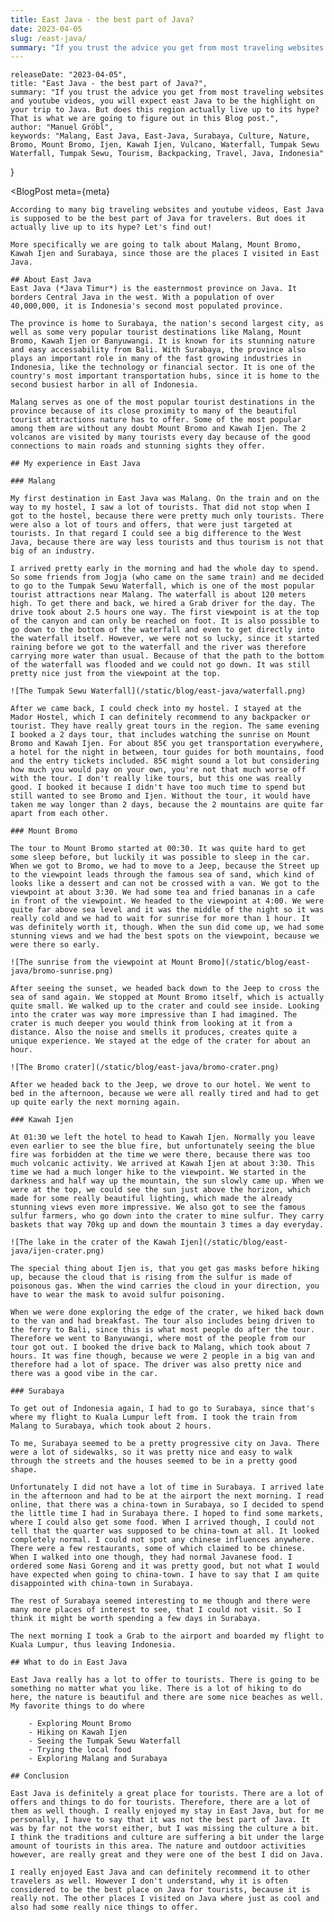 ```yaml
---
title: East Java - the best part of Java?
date: 2023-04-05
slug: /east-java/
summary: "If you trust the advice you get from most traveling websites and youtube videos, you will expect east Java to be the highlight on your trip to Java. But does this region actually live up to its hype? That is what we are going to figure out in this Blog post."
---
```



    releaseDate: "2023-04-05",
    title: "East Java - the best part of Java?",
    summary: "If you trust the advice you get from most traveling websites and youtube videos, you will expect east Java to be the highlight on your trip to Java. But does this region actually live up to its hype? That is what we are going to figure out in this Blog post.",
    author: "Manuel Gröbl",
    keywords: "Malang, East Java, East-Java, Surabaya, Culture, Nature, Bromo, Mount Bromo, Ijen, Kawah Ijen, Vulcano, Waterfall, Tumpak Sewu Waterfall, Tumpak Sewu, Tourism, Backpacking, Travel, Java, Indonesia"
}

<BlogPost 
    meta={meta}
>

    According to many big traveling websites and youtube videos, East Java is supposed to be the best part of Java for travelers. But does it actually live up to its hype? Let's find out!

    More specifically we are going to talk about Malang, Mount Bromo, Kawah Ijen and Surabaya, since those are the places I visited in East Java.

    ## About East Java
    East Java (*Java Timur*) is the easternmost province on Java. It borders Central Java in the west. With a population of over 40,000,000, it is Indonesia's second most populated province.

    The province is home to Surabaya, the nation's second largest city, as well as some very popular tourist destinations like Malang, Mount Bromo, Kawah Ijen or Banyuwangi. It is known for its stunning nature and easy accessability from Bali. With Surabaya, the province also plays an important role in many of the fast growing industries in Indonesia, like the technology or financial sector. It is one of the country's most important transportation hubs, since it is home to the second busiest harbor in all of Indonesia.

    Malang serves as one of the most popular tourist destinations in the province because of its close proximity to many of the beautiful tourist attractions nature has to offer. Some of the most popular among them are without any doubt Mount Bromo and Kawah Ijen. The 2 volcanos are visited by many tourists every day because of the good connections to main roads and stunning sights they offer.

    ## My experience in East Java

    ### Malang

    My first destination in East Java was Malang. On the train and on the way to my hostel, I saw a lot of tourists. That did not stop when I got to the hostel, because there were pretty much only tourists. There were also a lot of tours and offers, that were just targeted at tourists. In that regard I could see a big difference to the West Java, because there are way less tourists and thus tourism is not that big of an industry.

    I arrived pretty early in the morning and had the whole day to spend. So some friends from Jogja (who came on the same train) and me decided to go to the Tumpak Sewu Waterfall, which is one of the most popular tourist attractions near Malang. The waterfall is about 120 meters high. To get there and back, we hired a Grab driver for the day. The drive took about 2.5 hours one way. The first viewpoint is at the top of the canyon and can only be reached on foot. It is also possible to go down to the bottom of the waterfall and even to get directly into the waterfall itself. However, we were not so lucky, since it started raining before we got to the waterfall and the river was therefore carrying more water than usual. Because of that the path to the bottom of the waterfall was flooded and we could not go down. It was still pretty nice just from the viewpoint at the top.

    ![The Tumpak Sewu Waterfall](/static/blog/east-java/waterfall.png)

    After we came back, I could check into my hostel. I stayed at the Mador Hostel, which I can definitely recommend to any backpacker or tourist. They have really great tours in the region. The same evening I booked a 2 days tour, that includes watching the sunrise on Mount Bromo and Kawah Ijen. For about 85€ you get transportation everywhere, a hotel for the night in between, tour guides for both mountains, food and the entry tickets included. 85€ might sound a lot but considering how much you would pay on your own, you're not that much worse off with the tour. I don't really like tours, but this one was really good. I booked it because I didn't have too much time to spend but still wanted to see Bromo and Ijen. Without the tour, it would have taken me way longer than 2 days, because the 2 mountains are quite far apart from each other.

    ### Mount Bromo

    The tour to Mount Bromo started at 00:30. It was quite hard to get some sleep before, but luckily it was possible to sleep in the car. When we got to Bromo, we had to move to a Jeep, because the Street up to the viewpoint leads through the famous sea of sand, which kind of looks like a dessert and can not be crossed with a van. We got to the viewpoint at about 3:30. We had some tea and fried bananas in a cafe in front of the viewpoint. We headed to the viewpoint at 4:00. We were quite far above sea level and it was the middle of the night so it was really cold and we had to wait for sunrise for more than 1 hour. It was definitely worth it, though. When the sun did come up, we had some stunning views and we had the best spots on the viewpoint, because we were there so early.

    ![The sunrise from the viewpoint at Mount Bromo](/static/blog/east-java/bromo-sunrise.png)

    After seeing the sunset, we headed back down to the Jeep to cross the sea of sand again. We stopped at Mount Bromo itself, which is actually quite small. We walked up to the crater and could see inside. Looking into the crater was way more impressive than I had imagined. The crater is much deeper you would think from looking at it from a distance. Also the noise and smells it produces, creates quite a unique experience. We stayed at the edge of the crater for about an hour.

    ![The Bromo crater](/static/blog/east-java/bromo-crater.png)

    After we headed back to the Jeep, we drove to our hotel. We went to bed in the afternoon, because we were all really tired and had to get up quite early the next morning again.
    
    ### Kawah Ijen

    At 01:30 we left the hotel to head to Kawah Ijen. Normally you leave even earlier to see the blue fire, but unfortunately seeing the blue fire was forbidden at the time we were there, because there was too much volcanic activity. We arrived at Kawah Ijen at about 3:30. This time we had a much longer hike to the viewpoint. We started in the darkness and half way up the mountain, the sun slowly came up. When we were at the top, we could see the sun just above the horizon, which made for some really beautiful lighting, which made the already stunning views even more impressive. We also got to see the famous sulfur farmers, who go down into the crater to mine sulfur. They carry baskets that way 70kg up and down the mountain 3 times a day everyday.

    ![The lake in the crater of the Kawah Ijen](/static/blog/east-java/ijen-crater.png)

    The special thing about Ijen is, that you get gas masks before hiking up, because the cloud that is rising from the sulfur is made of poisonous gas. When the wind carries the cloud in your direction, you have to wear the mask to avoid sulfur poisoning.
    
    When we were done exploring the edge of the crater, we hiked back down to the van and had breakfast. The tour also includes being driven to the ferry to Bali, since this is what most people do after the tour. Therefore we went to Banyuwangi, where most of the people from our tour got out. I booked the drive back to Malang, which took about 7 hours. It was fine though, because we were 2 people in a big van and therefore had a lot of space. The driver was also pretty nice and there was a good vibe in the car.

    ### Surabaya

    To get out of Indonesia again, I had to go to Surabaya, since that's where my flight to Kuala Lumpur left from. I took the train from Malang to Surabaya, which took about 2 hours.

    To me, Surabaya seemed to be a pretty progressive city on Java. There were a lot of sidewalks, so it was pretty nice and easy to walk through the streets and the houses seemed to be in a pretty good shape. 

    Unfortunately I did not have a lot of time in Surabaya. I arrived late in the afternoon and had to be at the airport the next morning. I read online, that there was a china-town in Surabaya, so I decided to spend the little time I had in Surabaya there. I hoped to find some markets, where I could also get some food. When I arrived though, I could not tell that the quarter was supposed to be china-town at all. It looked completely normal. I could not spot any chinese influences anywhere. There were a few restaurants, some of which claimed to be chinese. When I walked into one though, they had normal Javanese food. I ordered some Nasi Goreng and it was pretty good, but not what I would have expected when going to china-town. I have to say that I am quite disappointed with china-town in Surabaya.

    The rest of Surabaya seemed interesting to me though and there were many more places of interest to see, that I could not visit. So I think it might be worth spending a few days in Surabaya.

    The next morning I took a Grab to the airport and boarded my flight to Kuala Lumpur, thus leaving Indonesia.

    ## What to do in East Java

    East Java really has a lot to offer to tourists. There is going to be something no matter what you like. There is a lot of hiking to do here, the nature is beautiful and there are some nice beaches as well. My favorite things to do where

        - Exploring Mount Bromo
        - Hiking on Kawah Ijen
        - Seeing the Tumpak Sewu Waterfall
        - Trying the local food
        - Exploring Malang and Surabaya

    ## Conclusion

    East Java is definitely a great place for tourists. There are a lot of offers and things to do for tourists. Therefore, there are a lot of them as well though. I really enjoyed my stay in East Java, but for me personally, I have to say that it was not the best part of Java. It was by far not the worst either, but I was missing the culture a bit. I think the traditions and culture are suffering a bit under the large amount of tourists in this area. The nature and outdoor activities however, are really great and they were one of the best I did on Java.
    
    I really enjoyed East Java and can definitely recommend it to other travelers as well. However I don't understand, why it is often considered to be the best place on Java for tourists, because it is really not. The other places I visited on Java where just as cool and also had some really nice things to offer.


</BlogPost>